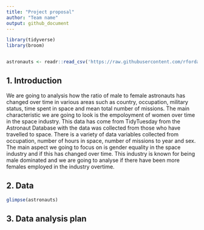 ```yaml
---
title: "Project proposal"
author: "Team name"
output: github_document
---
```


```r
library(tidyverse)
library(broom)


astronauts <- readr::read_csv('https://raw.githubusercontent.com/rfordatascience/tidytuesday/master/data/2020/2020-07-14/astronauts.csv')

```

## 1. Introduction
We are going to analysis how the ratio of male to female astronauts has changed over time in various areas such as country, occupation, military status, time spent in space and mean total number of missions. The main characteristic we are going to look is the empoloyment of women over time in the space industry. 
This data has come from TidyTuesday from the Astronaut Database with the data was collected from those who have travelled to space. There is a variety of data variables collected from occupation, number of hours in space, number of missions to year and sex. 
The main aspect we going to focus on is gender equality in  the space industry and if this has changed over time. This industry is known for being male dominated and we are going to analyse if there have been more females employed in the industry overtime. 



## 2. Data
```r
glimpse(astronauts)
```


## 3. Data analysis plan



